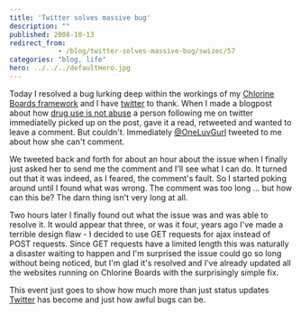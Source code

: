 ```yaml
---
title: 'Twitter solves massive bug'
description: ""
published: 2008-10-13
redirect_from: 
            - /blog/twitter-solves-massive-bug/swizec/57
categories: "blog, life"
hero: ../../../defaultHero.jpg
---
```

Today I resolved a bug lurking deep within the workings of my [Chlorine Boards framework](http://chlorineboards.swizec.com/) and I have [twitter](http://twitter.com) to thank. When I made a blogpost about how [drug use is not abuse](http://swizec.com/blog/drug-use-is-not-abuse/2/374) a person following me on twitter immediatelly picked up on the post, gave it a read, retweeted and wanted to leave a comment. But couldn&#x27;t. Immediately [@OneLuvGurl](http://twitter.com/OneLuvGurl) tweeted to me about how she can&#x27;t comment.

We tweeted back and forth for about an hour about the issue when I finally just asked her to send me the comment and I&#x27;ll see what I can do. It turned out that it was indeed, as I feared, the comment&#x27;s fault. So I started poking around until I found what was wrong. The comment was too long ... but how can this be? The darn thing isn&#x27;t very long at all.

Two hours later I finally found out what the issue was and was able to resolve it. It would appear that three, or was it four, years ago I&#x27;ve made a terrible design flaw - I decided to use GET requests for ajax instead of POST requests. Since GET requests have a limited length this was naturally a disaster waiting to happen and I&#x27;m surprised the issue could go so long without being noticed, but I&#x27;m glad it&#x27;s resolved and I&#x27;ve already updated all the websites running on Chlorine Boards with the surprisingly simple fix.

This event just goes to show how much more than just status updates [Twitter](http://twitter.com) has become and just how awful bugs can be.